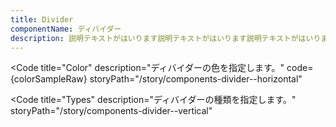 ```yaml
---
title: Divider
componentName: ディバイダー
description: 説明テキストがはいります説明テキストがはいります説明テキストがはいります説明テキストがはいります説明テキストがはいります説明テキストがはいります説明テキストがはいります説明テキストがはいります
---
```



<Code
  title="Color"
  description="ディバイダーの色を指定します。"
  code={colorSampleRaw}
  storyPath="/story/components-divider--horizontal"
>
  <ColorSample client:load />
</Code>

<Code
  title="Types"
  description="ディバイダーの種類を指定します。"
  storyPath="/story/components-divider--vertical"
>
  <TypeSample client:load />
</Code>
